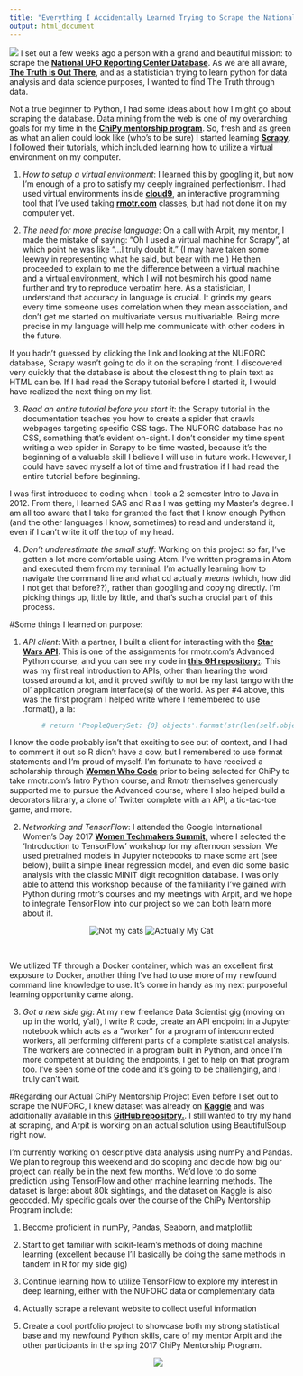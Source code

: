 ```yaml
---
title: "Everything I Accidentally Learned Trying to Scrape the National UFO Reporting Center Database, Plus a Few Things I Learned on Purpose"
output: html_document
---
```


![](images/green-alien.jpg)  I set out a few weeks ago a person with a grand and beautiful mission: to scrape the [**National UFO Reporting Center Database**](http://www.nuforc.org/webreports.html). As we are all aware, [**The Truth is Out There**](https://www.youtube.com/watch?v=rbBX6aEzEz8), and as a statistician trying to learn python for data analysis and data science purposes, I wanted to find The Truth through data.

Not a true beginner to Python, I had some ideas about how I might go about scraping the database. Data mining from the web is one of my overarching goals for my time in the [**ChiPy mentorship program**](https://chipymentor.org/). So, fresh and as green as what an alien could look like (who’s to be sure) I started learning [**Scrapy**](https://www.scrapy.org). I followed their tutorials, which included learning how to utilize a virtual environment on my computer. <br>


1. *How to setup a virtual environment*: I learned this by googling it, but now I’m enough of a pro to satisfy my deeply ingrained perfectionism. I had used virtual environments inside [**cloud9**](https://c9.io/), an interactive programming tool that I’ve used taking [**rmotr.com**](https://www.rmotr.com) classes, but had not done it on my computer yet.

2. *The need for more precise language*: On a call with Arpit, my mentor, I made the mistake of saying: “Oh I used a virtual machine for Scrapy”, at which point he was like “...I truly doubt it.” (I may have taken some leeway in representing what he said, but bear with me.) He then proceeded to explain to me the difference between a virtual machine and a virtual environment, which I will not besmirch his good name further and try to reproduce verbatim here. As a statistician, I understand that accuracy in language is crucial. It grinds my gears every time someone uses correlation when they mean association, and don’t get me started on multivariate versus multivariable. Being more precise in my language will help me communicate with other coders in the future.

If you hadn’t guessed by clicking the link and looking at the NUFORC database, Scrapy wasn’t going to do it on the scraping front. I discovered very quickly that the database is about the closest thing to plain text as HTML can be. If I had read the Scrapy tutorial before I started it, I would have realized the next thing on my list.

3. *Read an entire tutorial before you start it*: the Scrapy tutorial in the documentation teaches you how to create a spider that crawls webpages targeting specific CSS tags. The NUFORC database has no CSS, something that’s evident on-sight. I don’t consider my time spent writing a web spider in Scrapy to be time wasted, because it’s the beginning of a valuable skill I believe I will use in future work. However, I could have saved myself a lot of time and frustration if I had read the entire tutorial before beginning. 

I was first introduced to coding when I took a 2 semester Intro to Java in 2012. From there, I learned SAS and R as I was getting my Master's degree. I am all too aware that I take for granted the fact that I know enough Python (and the other languages I know, sometimes) to read and understand it, even if I can't write it off the top of my head. 

4. *Don't underestimate the small stuff*: Working on this project so far, I've gotten a lot more comfortable using Atom. I've written programs in Atom and executed them from my terminal. I'm actually learning how to navigate the command line and what cd actually *means* (which, how did I not get that before??), rather than googling and copying directly. I'm picking things up, little by little, and that's such a crucial part of this process. 

#Some things I learned on purpose:

1. *API client*: With a partner, I built a client for interacting with the [**Star Wars API**](https://swapi.co/). This is one of the assignments for rmotr.com’s Advanced Python course, and you can see my code in [**this GH repository:**](https://github.com/klmedeiros/pyp-w2-gw-starwars-api). This was my first real introduction to APIs, other than hearing the word tossed around a lot, and it proved swiftly to not be my last tango with the ol' application program interface(s) of the world. As per #4 above, this was the first program I helped write where I remembered to use .format(), a la:
```python
        # return 'PeopleQuerySet: {0} objects'.format(str(len(self.objects))
```
I know the code probably isn't that exciting to see out of context, and I had to comment it out so R didn't have a cow, but I remembered to use format statements and I'm proud of myself. I'm fortunate to have received a scholarship through [**Women Who Code**](https://www.womenwhocode.com/) prior to being selected for ChiPy to take rmotr.com's Intro Python course, and Rmotr themselves generously supported me to pursue the Advanced course, where I also helped build a decorators library, a clone of Twitter complete with an API, a tic-tac-toe game, and more.


2. *Networking and TensorFlow*: I attended the Google International Women’s Day 2017 [**Women Techmakers Summit,**](https://www.womentechmakers.com/iwd17) where I selected the ‘Introduction to TensorFlow’ workshop for my afternoon session. We used pretrained models in Jupyter notebooks to make some art (see below), built a simple linear regression model, and even did some basic analysis with the classic MINIT digit recognition database. I was only able to attend this workshop because of the familiarity I’ve gained with Python during rmotr’s courses and my meetings with Arpit, and we hope to integrate TensorFlow into our project so we can both learn more about it.

<center>![Not my cats](images/2cats_styled2.jpg) ![Actually My Cat](images/scully_styled.jpeg) </center>
<br>

We utilized TF through a Docker container, which was an excellent first exposure to Docker, another thing I've had to use more of my newfound command line knowledge to use. It's come in handy as my next purposeful learning opportunity came along. <br> 

3. *Got a new side gig*: At my new freelance Data Scientist gig (moving on up in the world, y'all), I write R code, create an API endpoint in a Jupyter notebook which acts as a "worker" for a program of interconnected workers, all performing different parts of a complete statistical analysis. The workers are connected in a program built in Python, and once I'm more competent at building the endpoints, I get to help on that program too. I've seen some of the code and it's going to be challenging, and I truly can't wait. 

#Regarding our Actual ChiPy Mentorship Project
Even before I set out to scrape the NUFORC, I knew dataset was already on [**Kaggle**](https://www.kaggle.com/NUFORC/ufo-sightings) and was additionally available in this [**GitHub repository.**](https://github.com/planetsig/ufo-reports). I still wanted to try my hand at scraping, and Arpit is working on an actual solution using BeautifulSoup right now. 

I'm currently working on descriptive data analysis using numPy and Pandas. We plan to regroup this weekend and do scoping and decide how big our project can really be in the next few months. We'd love to do some prediction using TensorFlow and other machine learning methods. The dataset is large: about 80k sightings, and the dataset on Kaggle is also geocoded. My specific goals over the course of the ChiPy Mentorship Program include:

1. Become proficient in numPy, Pandas, Seaborn, and matplotlib

2. Start to get familiar with scikit-learn's methods of doing machine learning (excellent because I'll basically be doing the same methods in tandem in R for my side gig)

3. Continue learning how to utilize TensorFlow to explore my interest in deep learning, either with the NUFORC data or complementary data

4. Actually scrape a relevant website to collect useful information

5. Create a cool portfolio project to showcase both my strong statistical base and my newfound Python skills, care of my mentor Arpit and the other participants in the spring 2017 ChiPy Mentorship Program.  
<center>![](images/ufo.jpg)</center>